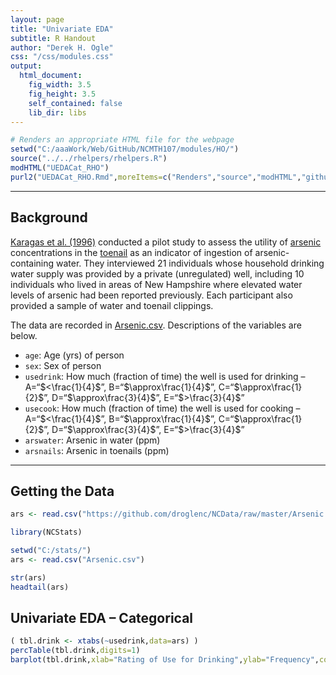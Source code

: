 ```yaml
---
layout: page
title: "Univariate EDA"
subtitle: R Handout
author: "Derek H. Ogle"
css: "/css/modules.css"
output:
  html_document:
    fig_width: 3.5
    fig_height: 3.5
    self_contained: false
    lib_dir: libs
---
```


```r
# Renders an appropriate HTML file for the webpage
setwd("C:/aaaWork/Web/GitHub/NCMTH107/modules/HO/")
source("../../rhelpers/rhelpers.R")
modHTML("UEDACat_RHO")
purl2("UEDACat_RHO.Rmd",moreItems=c("Renders","source","modHTML","github.com","NCMTH107"))
```

----

## Background
[Karagas et al. (1996)](http://www.ncbi.nlm.nih.gov/pubmed/8896897) conducted a pilot study to assess the utility of [arsenic](https://en.wikipedia.org/wiki/Arsenic) concentrations in the [toenail](https://en.wikipedia.org/wiki/Nail_%28anatomy%29) as an indicator of ingestion of arsenic-containing water.  They interviewed 21 individuals whose household drinking water supply was provided by a private (unregulated) well, including 10 individuals who lived in areas of New Hampshire where elevated water levels of arsenic had been reported previously.  Each participant also provided a sample of water and toenail clippings.

The data are recorded in [Arsenic.csv](https://github.com/droglenc/NCData/raw/master/Arsenic.csv).  Descriptions of the variables are below.

* `age`: Age (yrs) of person
* `sex`: Sex of person
* `usedrink`: How much (fraction of time) the well is used for drinking -- A="$<\frac{1}{4}$", B="$\approx\frac{1}{4}$",  C="$\approx\frac{1}{2}$",  D="$\approx\frac{3}{4}$",  E="$>\frac{3}{4}$"
* `usecook`: How much (fraction of time) the well is used for cooking -- A="$<\frac{1}{4}$", B="$\approx\frac{1}{4}$",  C="$\approx\frac{1}{2}$",  D="$\approx\frac{3}{4}$",  E="$>\frac{3}{4}$"
* `arswater`: Arsenic in water (ppm)
* `arsnails`: Arsenic in toenails (ppm)

----

## Getting the Data
```r
ars <- read.csv("https://github.com/droglenc/NCData/raw/master/Arsenic.csv")
```
```r
library(NCStats)
```
```r
setwd("C:/stats/")
ars <- read.csv("Arsenic.csv")
```
```r
str(ars)
headtail(ars)
```

## Univariate EDA -- Categorical
```r
( tbl.drink <- xtabs(~usedrink,data=ars) )
percTable(tbl.drink,digits=1)
barplot(tbl.drink,xlab="Rating of Use for Drinking",ylab="Frequency",col="gray90")
```
